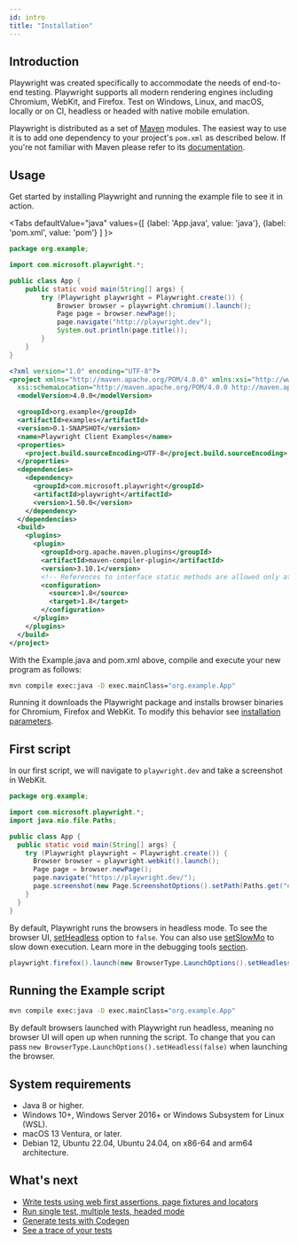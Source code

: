 ```yaml
---
id: intro
title: "Installation"
---
```


## Introduction

Playwright was created specifically to accommodate the needs of end-to-end testing. Playwright supports all modern rendering engines including Chromium, WebKit, and Firefox. Test on Windows, Linux, and macOS, locally or on CI, headless or headed with native mobile emulation.

Playwright is distributed as a set of [Maven](https://maven.apache.org/what-is-maven.html) modules. The easiest way to use it is to add one dependency to your project's `pom.xml` as described below. If you're not familiar with Maven please refer to its [documentation](https://maven.apache.org/guides/getting-started/maven-in-five-minutes.html).

## Usage

Get started by installing Playwright and running the example file to see it in action.

<Tabs defaultValue="java" values={[ {label: 'App.java', value: 'java'}, {label: 'pom.xml', value: 'pom'} ] }>

<TabItem value="java">

```java title="src/main/java/org/example/App.java"
package org.example;

import com.microsoft.playwright.*;

public class App {
    public static void main(String[] args) {
        try (Playwright playwright = Playwright.create()) {
            Browser browser = playwright.chromium().launch();
            Page page = browser.newPage();
            page.navigate("http://playwright.dev");
            System.out.println(page.title());
        }
    }
}
```

</TabItem>

<TabItem value="pom">

```xml
<?xml version="1.0" encoding="UTF-8"?>
<project xmlns="http://maven.apache.org/POM/4.0.0" xmlns:xsi="http://www.w3.org/2001/XMLSchema-instance"
  xsi:schemaLocation="http://maven.apache.org/POM/4.0.0 http://maven.apache.org/xsd/maven-4.0.0.xsd">
  <modelVersion>4.0.0</modelVersion>

  <groupId>org.example</groupId>
  <artifactId>examples</artifactId>
  <version>0.1-SNAPSHOT</version>
  <name>Playwright Client Examples</name>
  <properties>
    <project.build.sourceEncoding>UTF-8</project.build.sourceEncoding>
  </properties>
  <dependencies>
    <dependency>
      <groupId>com.microsoft.playwright</groupId>
      <artifactId>playwright</artifactId>
      <version>1.50.0</version>
    </dependency>
  </dependencies>
  <build>
    <plugins>
      <plugin>
        <groupId>org.apache.maven.plugins</groupId>
        <artifactId>maven-compiler-plugin</artifactId>
        <version>3.10.1</version>
        <!-- References to interface static methods are allowed only at source level 1.8 or above -->
        <configuration>
          <source>1.8</source>
          <target>1.8</target>
        </configuration>
      </plugin>
    </plugins>
  </build>
</project>
```

</TabItem>

</Tabs>

With the Example.java and pom.xml above, compile and execute your new program as follows:

```bash
mvn compile exec:java -D exec.mainClass="org.example.App"
```

Running it downloads the Playwright package and installs browser binaries for Chromium, Firefox and WebKit. To modify this behavior see [installation parameters](./browsers.mdx#install-browsers).

## First script

In our first script, we will navigate to `playwright.dev` and take a screenshot in WebKit.

```java
package org.example;

import com.microsoft.playwright.*;
import java.nio.file.Paths;

public class App {
  public static void main(String[] args) {
    try (Playwright playwright = Playwright.create()) {
      Browser browser = playwright.webkit().launch();
      Page page = browser.newPage();
      page.navigate("https://playwright.dev/");
      page.screenshot(new Page.ScreenshotOptions().setPath(Paths.get("example.png")));
    }
  }
}
```

By default, Playwright runs the browsers in headless mode. To see the browser UI, [setHeadless](/api/class-browsertype.mdx#browser-type-launch-option-headless) option to `false`. You can also use [setSlowMo](/api/class-browsertype.mdx#browser-type-launch-option-slow-mo) to slow down execution. Learn more in the debugging tools [section](./debug.mdx).

```java
playwright.firefox().launch(new BrowserType.LaunchOptions().setHeadless(false).setSlowMo(50));
```

## Running the Example script

```bash
mvn compile exec:java -D exec.mainClass="org.example.App"
```

By default browsers launched with Playwright run headless, meaning no browser UI will open up when running the script. To change that you can pass `new BrowserType.LaunchOptions().setHeadless(false)` when launching the browser.

## System requirements
- Java 8 or higher.
- Windows 10+, Windows Server 2016+ or Windows Subsystem for Linux (WSL).
- macOS 13 Ventura, or later.
- Debian 12, Ubuntu 22.04, Ubuntu 24.04, on x86-64 and arm64 architecture.

## What's next
- [Write tests using web first assertions, page fixtures and locators](./writing-tests.mdx)
- [Run single test, multiple tests, headed mode](./running-tests.mdx)
- [Generate tests with Codegen](./codegen.mdx)
- [See a trace of your tests](./trace-viewer-intro.mdx)


[APIRequest]: /api/class-apirequest.mdx "APIRequest"
[APIRequestContext]: /api/class-apirequestcontext.mdx "APIRequestContext"
[APIResponse]: /api/class-apiresponse.mdx "APIResponse"
[APIResponseAssertions]: /api/class-apiresponseassertions.mdx "APIResponseAssertions"
[Browser]: /api/class-browser.mdx "Browser"
[BrowserContext]: /api/class-browsercontext.mdx "BrowserContext"
[BrowserType]: /api/class-browsertype.mdx "BrowserType"
[CDPSession]: /api/class-cdpsession.mdx "CDPSession"
[Clock]: /api/class-clock.mdx "Clock"
[ConsoleMessage]: /api/class-consolemessage.mdx "ConsoleMessage"
[Dialog]: /api/class-dialog.mdx "Dialog"
[Download]: /api/class-download.mdx "Download"
[ElementHandle]: /api/class-elementhandle.mdx "ElementHandle"
[FileChooser]: /api/class-filechooser.mdx "FileChooser"
[FormData]: /api/class-formdata.mdx "FormData"
[Frame]: /api/class-frame.mdx "Frame"
[FrameLocator]: /api/class-framelocator.mdx "FrameLocator"
[JSHandle]: /api/class-jshandle.mdx "JSHandle"
[Keyboard]: /api/class-keyboard.mdx "Keyboard"
[Locator]: /api/class-locator.mdx "Locator"
[LocatorAssertions]: /api/class-locatorassertions.mdx "LocatorAssertions"
[Mouse]: /api/class-mouse.mdx "Mouse"
[Page]: /api/class-page.mdx "Page"
[PageAssertions]: /api/class-pageassertions.mdx "PageAssertions"
[Playwright]: /api/class-playwright.mdx "Playwright"
[PlaywrightAssertions]: /api/class-playwrightassertions.mdx "PlaywrightAssertions"
[PlaywrightException]: /api/class-playwrightexception.mdx "PlaywrightException"
[Request]: /api/class-request.mdx "Request"
[RequestOptions]: /api/class-requestoptions.mdx "RequestOptions"
[Response]: /api/class-response.mdx "Response"
[Route]: /api/class-route.mdx "Route"
[Selectors]: /api/class-selectors.mdx "Selectors"
[TimeoutError]: /api/class-timeouterror.mdx "TimeoutError"
[Touchscreen]: /api/class-touchscreen.mdx "Touchscreen"
[Tracing]: /api/class-tracing.mdx "Tracing"
[Video]: /api/class-video.mdx "Video"
[WebError]: /api/class-weberror.mdx "WebError"
[WebSocket]: /api/class-websocket.mdx "WebSocket"
[WebSocketFrame]: /api/class-websocketframe.mdx "WebSocketFrame"
[WebSocketRoute]: /api/class-websocketroute.mdx "WebSocketRoute"
[Worker]: /api/class-worker.mdx "Worker"
[Element]: https://developer.mozilla.org/en-US/docs/Web/API/element "Element"
[EvaluationArgument]: /evaluating.mdx#evaluation-argument "EvaluationArgument"
[Promise]: https://developer.mozilla.org/en-US/docs/Web/JavaScript/Reference/Global_Objects/Promise "Promise"
[iterator]: https://developer.mozilla.org/en-US/docs/Web/JavaScript/Reference/Iteration_protocols "Iterator"
[origin]: https://developer.mozilla.org/en-US/docs/Glossary/Origin "Origin"
[selector]: https://developer.mozilla.org/en-US/docs/Web/CSS/CSS_Selectors "selector"
[Serializable]: https://developer.mozilla.org/en-US/docs/Web/JavaScript/Reference/Global_Objects/JSON/stringify#Description "Serializable"
[UIEvent.detail]: https://developer.mozilla.org/en-US/docs/Web/API/UIEvent/detail "UIEvent.detail"
[UnixTime]: https://en.wikipedia.org/wiki/Unix_time "Unix Time"
[xpath]: https://developer.mozilla.org/en-US/docs/Web/XPath "xpath"

[boolean]: https://docs.oracle.com/javase/tutorial/java/nutsandbolts/datatypes.html "boolean"
[byte&#91;&#93;]: https://docs.oracle.com/javase/tutorial/java/nutsandbolts/datatypes.html "byte[]"
[Consumer]: https://docs.oracle.com/javase/8/docs/api/java/util/function/Consumer.html "Consumer"
[Date]: https://docs.oracle.com/javase/8/docs/api/java/util/Date.html "Date"
[double]: https://docs.oracle.com/javase/tutorial/java/nutsandbolts/datatypes.html "double"
[InputStream]: https://docs.oracle.com/javase/8/docs/api/java/io/InputStream.html "InputStream"
[int]: https://docs.oracle.com/javase/tutorial/java/nutsandbolts/datatypes.html "int"
[long]: https://docs.oracle.com/javase/tutorial/java/nutsandbolts/datatypes.html "long"
[JsonObject]: https://www.javadoc.io/doc/com.google.code.gson/gson/latest/com.google.gson/com/google/gson/JsonObject.html "JsonObject"
[List]: https://docs.oracle.com/javase/8/docs/api/java/util/List.html "List"
[Map]: https://docs.oracle.com/javase/8/docs/api/java/util/Map.html "Map"
[null]: https://docs.oracle.com/javase/specs/jls/se8/html/jls-3.html#jls-3.10.7 "null"
[Object]: https://docs.oracle.com/javase/8/docs/api/java/lang/Object.html "Object"
[Path]: https://docs.oracle.com/javase/8/docs/api/java/nio/file/Path.html "Path"
[Pattern]: https://docs.oracle.com/javase/8/docs/api/java/util/regex/Pattern.html "Pattern"
[Predicate]: https://docs.oracle.com/javase/8/docs/api/java/util/function/Predicate.html "Predicate"
[void]: https://docs.oracle.com/javase/tutorial/java/javaOO/methods.html "void"
[Runnable]: https://docs.oracle.com/javase/8/docs/api/java/lang/Runnable.html "Runnable"
[RuntimeException]: https://docs.oracle.com/javase/8/docs/api/java/lang/RuntimeException.html "RuntimeException"
[String]: https://docs.oracle.com/javase/8/docs/api/java/lang/String.html "String"

[all available image tags]: https://mcr.microsoft.com/en-us/product/playwright/java/about "all available image tags"
[Microsoft Artifact Registry]: https://mcr.microsoft.com/en-us/product/playwright/java/about "Microsoft Artifact Registry"
[Dockerfile.noble]: https://github.com/microsoft/playwright-java/blob/main/utils/docker/Dockerfile.noble "Dockerfile.noble"
